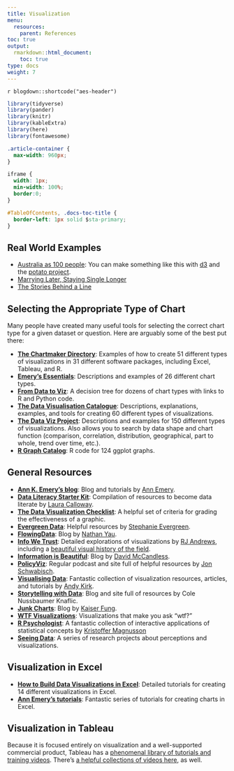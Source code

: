 ```yaml
---
title: Visualization
menu:
  resources:
    parent: References
toc: true
output:
  rmarkdown::html_document:
    toc: true
type: docs
weight: 7
---
```


`r blogdown::shortcode("aes-header")`

```r
library(tidyverse)
library(pander)
library(knitr)
library(kableExtra)
library(here)
library(fontawesome)
```

```css
.article-container {
  max-width: 960px;
}

iframe {
  width: 1px;
  min-width: 100%;
  border:0;
}

#TableOfContents, .docs-toc-title {
  border-left: 1px solid $sta-primary;
}
```

## Real World Examples

- [Australia as 100 people](https://flowingdata.com/2017/06/28/australia-as-100-people/): You can make something like this with [d3](https://d3js.org/) and the [potato project](https://github.com/civisanalytics/potato).
- [Marrying Later, Staying Single Longer](https://flowingdata.com/2017/07/17/marrying-age-over-the-past-century/)
- [The Stories Behind a Line](http://www.storiesbehindaline.com/)

## Selecting the Appropriate Type of Chart

Many people have created many useful tools for selecting the correct chart type for a given dataset or question. Here are arguably some of the best put there:

- [**The Chartmaker Directory**](http://chartmaker.visualisingdata.com/): Examples of how to create 51 different types of visualizations in 31 different software packages, including Excel, Tableau, and R.
- [**Emery's Essentials**](http://annkemery.com/essentials/): Descriptions and examples of 26 different chart types.
- [**From Data to Viz**](https://www.data-to-viz.com/): A decision tree for dozens of chart types with links to R and Python code.
- [**The Data Visualisation Catalogue**](http://www.datavizcatalogue.com/): Descriptions, explanations, examples, and tools for creating 60 different types of visualizations.
- [**The Data Viz Project**](http://datavizproject.com/): Descriptions and examples for 150 different types of visualizations. Also allows you to search by data shape and chart function (comparison, correlation, distribution, geographical, part to whole, trend over time, etc.).
- [**R Graph Catalog**](http://shinyapps.stat.ubc.ca/r-graph-catalog/): R code for 124 ggplot graphs.

## General Resources

- [**Ann K. Emery's blog**](http://annkemery.com/blog/): Blog and tutorials by [Ann Emery](https://twitter.com/AnnKEmery).
- [**Data Literacy Starter Kit**](https://docs.google.com/document/d/1kKRadOiF0LruItsvGA40fSDZkAQfCqC_Ela0gBdo8A4/edit): Compilation of resources to become data literate by [Laura Calloway](http://lauracalloway.com/).
- [**The Data Visualization Checklist**](http://annkemery.com/checklist/): A helpful set of criteria for grading the effectiveness of a graphic.
- [**Evergreen Data**](http://stephanieevergreen.com/): Helpful resources by [Stephanie Evergreen](https://twitter.com/evergreendata).
- [**FlowingData**](https://flowingdata.com/): Blog by [Nathan Yau](https://twitter.com/flowingdata).
- [**Info We Trust**](http://infowetrust.com/): Detailed explorations of visualizations by [RJ Andrews](https://twitter.com/infowetrust), including a [beautiful visual history of the field](http://infowetrust.com/history/).
- [**Information is Beautiful**](http://www.informationisbeautiful.net/): Blog by [David McCandless](https://twitter.com/mccandelish).
- [**PolicyViz**](https://policyviz.com/): Regular podcast and site full of helpful resources by [Jon Schwabisch](https://twitter.com/jschwabish).
- [**Visualising Data**](http://www.visualisingdata.com/): Fantastic collection of visualization resources, articles, and tutorials by [Andy Kirk](https://twitter.com/visualisingdata).
- [**Storytelling with Data**](http://www.storytellingwithdata.com/): Blog and site full of resources by Cole Nussbaumer Knaflic.
- [**Junk Charts**](http://junkcharts.typepad.com/): Blog by [Kaiser Fung](https://twitter.com/junkcharts).
- [**WTF Visualizations**](http://viz.wtf/): Visualizations that make you ask "wtf?"
- [**R Psychologist**](https://rpsychologist.com/viz/): A fantastic collection of interactive applications of statistical concepts by [Kristoffer Magnusson](https://twitter.com/krstoffr)
- [**Seeing Data**](http://seeingdata.org/): A series of research projects about perceptions and visualizations.


## Visualization in Excel

- [**How to Build Data Visualizations in Excel**](http://stephanieevergreen.com/how-to/): Detailed tutorials for creating 14 different visualizations in Excel.
- [**Ann Emery's tutorials**](http://annkemery.com/category/visualizing-data/tutorials/): Fantastic series of tutorials for creating charts in Excel.


## Visualization in Tableau

Because it is focused entirely on visualization and a well-supported commercial product, Tableau has a [phenomenal library of tutorials and training videos](https://www.tableau.com/learn/training). There's [a helpful collections of videos here](https://www.quora.com/What-are-some-good-video-tutorials-for-learning-Tableau), as well.
